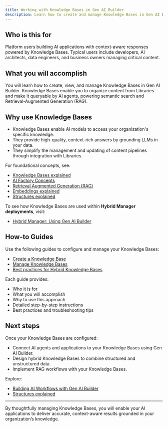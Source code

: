 ```yaml
---
title: Working with Knowledge Bases in Gen AI Builder
description: Learn how to create and manage Knowledge Bases in Gen AI Builder to organize and make your content available to AI applications.
---
```


## Who is this for

Platform users building AI applications with context-aware responses powered by Knowledge Bases.
Typical users include developers, AI architects, data engineers, and business owners managing critical content.

## What you will accomplish

You will learn how to create, view, and manage Knowledge Bases in Gen AI Builder.
Knowledge Bases enable you to organize content from Libraries and make it queryable by AI agents, powering semantic search and Retrieval-Augmented Generation (RAG).

## Why use Knowledge Bases

- Knowledge Bases enable AI models to access your organization's specific knowledge.
- They provide high-quality, context-rich answers by grounding LLMs in your data.
- They simplify the management and updating of content pipelines through integration with Libraries.

For foundational concepts, see:

- [Knowledge Bases explained](../../../learn/explained/knowledge-bases) <!-- We will generate this explainer -->
- [AI Factory Concepts](../../../learn/explained/ai-factory-concepts)
- [Retrieval Augmented Generation (RAG)](../../../learn/explained/rag)
- [Embeddings explained](../../../learn/explained/embeddings)
- [Structures explained](../../../learn/explained/structures)

To see how Knowledge Bases are used within **Hybrid Manager deployments**, visit:

- [Hybrid Manager: Using Gen AI Builder](../../../../../hybrid-manager/ai-factory/gen-ai/builder)

## How-to Guides

Use the following guides to configure and manage your Knowledge Bases:

- [Create a Knowledge Base](../how-to/create-knowledge-base)
- [Manage Knowledge Bases](../how-to/manage-knowledge-base)
- [Best practices for Hybrid Knowledge Bases](../how-to/hybrid-kb-best-practices)

Each guide provides:

- Who it is for
- What you will accomplish
- Why to use this approach
- Detailed step-by-step instructions
- Best practices and troubleshooting tips

## Next steps

Once your Knowledge Bases are configured:

- Connect AI agents and applications to your Knowledge Bases using Gen AI Builder.
- Design hybrid Knowledge Bases to combine structured and unstructured data.
- Implement RAG workflows with your Knowledge Bases.

Explore:

- [Building AI Workflows with Gen AI Builder](../../../learn/how-to/gen-ai/knowledge-base-setup) <!-- Placeholder link -->
- [Structures explained](../../../learn/explained/structures)

---

By thoughtfully managing Knowledge Bases, you will enable your AI applications to deliver accurate, context-aware results grounded in your organization’s knowledge.
